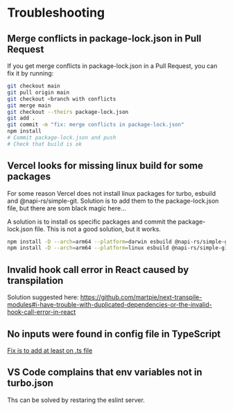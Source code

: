 # Troubleshooting

## Merge conflicts in package-lock.json in Pull Request

If you get merge conflicts in package-lock.json in a Pull Request, you can fix it by running:

```bash
git checkout main
git pull origin main
git checkout <branch with conflicts
git merge main
git checkout --theirs package-lock.json
git add .
git commit -m "fix: merge conflicts in package-lock.json"
npm install
# Commit package-lock.json and push
# Check that build is ok
```

## Vercel looks for missing linux build for some packages

For some reason Vercel does not install linux packages for turbo, esbuild and @napi-rs/simple-git. Solution is to add them to the package-lock.json file, but there are som black magic here...

A solution is to install os specific packages and commit the package-lock.json file. This is not a good solution, but it works.

```bash
npm install -D --arch=arm64 --platform=darwin esbuild @napi-rs/simple-git
npm install -D --arch=arm64 --platform=linux esbuild @napi-rs/simple-git
```

## Invalid hook call error in React caused by transpilation

Solution suggested here:
https://github.com/martpie/next-transpile-modules#i-have-trouble-with-duplicated-dependencies-or-the-invalid-hook-call-error-in-react

## No inputs were found in config file in TypeScript

[Fix is to add at least on .ts file](https://bobbyhadz.com/blog/typescript-error-no-inputs-were-found-in-config-file)

## VS Code complains that env variables not in turbo.json

Ths can be solved by restaring the eslint server.